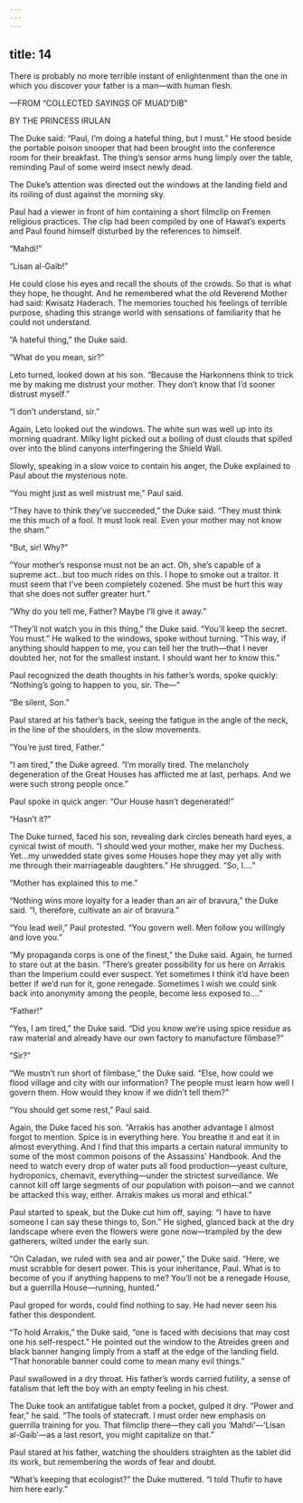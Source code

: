 ```yaml
---
---
---
```

title: 14
---




There is probably no more terrible instant of enlightenment than the one in which you discover your father is a man—with human flesh.

—FROM “COLLECTED SAYINGS OF MUAD’DIB”

BY THE PRINCESS IRULAN



The Duke said: “Paul, I’m doing a hateful thing, but I must.” He stood beside the portable poison snooper that had been brought into the conference room for their breakfast. The thing’s sensor arms hung limply over the table, reminding Paul of some weird insect newly dead.

The Duke’s attention was directed out the windows at the landing field and its roiling of dust against the morning sky.

Paul had a viewer in front of him containing a short filmclip on Fremen religious practices. The clip had been compiled by one of Hawat’s experts and Paul found himself disturbed by the references to himself.

“Mahdi!”

“Lisan al-Gaib!”

He could close his eyes and recall the shouts of the crowds. So that is what they hope, he thought. And he remembered what the old Reverend Mother had said: Kwisatz Haderach. The memories touched his feelings of terrible purpose, shading this strange world with sensations of familiarity that he could not understand.

“A hateful thing,” the Duke said.

“What do you mean, sir?”

Leto turned, looked down at his son. “Because the Harkonnens think to trick me by making me distrust your mother. They don’t know that I’d sooner distrust myself.”

“I don’t understand, sir.”

Again, Leto looked out the windows. The white sun was well up into its morning quadrant. Milky light picked out a boiling of dust clouds that spilled over into the blind canyons interfingering the Shield Wall.

Slowly, speaking in a slow voice to contain his anger, the Duke explained to Paul about the mysterious note.

“You might just as well mistrust me,” Paul said.

“They have to think they’ve succeeded,” the Duke said. “They must think me this much of a fool. It must look real. Even your mother may not know the sham.”

“But, sir! Why?”

“Your mother’s response must not be an act. Oh, she’s capable of a supreme act…but too much rides on this. I hope to smoke out a traitor. It must seem that I’ve been completely cozened. She must be hurt this way that she does not suffer greater hurt.”

“Why do you tell me, Father? Maybe I’ll give it away.”

“They’ll not watch you in this thing,” the Duke said. “You’ll keep the secret. You must.” He walked to the windows, spoke without turning. “This way, if anything should happen to me, you can tell her the truth—that I never doubted her, not for the smallest instant. I should want her to know this.”

Paul recognized the death thoughts in his father’s words, spoke quickly: “Nothing’s going to happen to you, sir. The—”

“Be silent, Son.”

Paul stared at his father’s back, seeing the fatigue in the angle of the neck, in the line of the shoulders, in the slow movements.

“You’re just tired, Father.”

“I am tired,” the Duke agreed. “I’m morally tired. The melancholy degeneration of the Great Houses has afflicted me at last, perhaps. And we were such strong people once.”

Paul spoke in quick anger: “Our House hasn’t degenerated!”

“Hasn’t it?”

The Duke turned, faced his son, revealing dark circles beneath hard eyes, a cynical twist of mouth. “I should wed your mother, make her my Duchess. Yet…my unwedded state gives some Houses hope they may yet ally with me through their marriageable daughters.” He shrugged. “So, I….”

“Mother has explained this to me.”

“Nothing wins more loyalty for a leader than an air of bravura,” the Duke said. “I, therefore, cultivate an air of bravura.”

“You lead well,” Paul protested. “You govern well. Men follow you willingly and love you.”

“My propaganda corps is one of the finest,” the Duke said. Again, he turned to stare out at the basin. “There’s greater possibility for us here on Arrakis than the Imperium could ever suspect. Yet sometimes I think it’d have been better if we’d run for it, gone renegade. Sometimes I wish we could sink back into anonymity among the people, become less exposed to….”

“Father!”

“Yes, I am tired,” the Duke said. “Did you know we’re using spice residue as raw material and already have our own factory to manufacture filmbase?”

“Sir?”

“We mustn’t run short of filmbase,” the Duke said. “Else, how could we flood village and city with our information? The people must learn how well I govern them. How would they know if we didn’t tell them?”

“You should get some rest,” Paul said.

Again, the Duke faced his son. “Arrakis has another advantage I almost forgot to mention. Spice is in everything here. You breathe it and eat it in almost everything. And I find that this imparts a certain natural immunity to some of the most common poisons of the Assassins’ Handbook. And the need to watch every drop of water puts all food production—yeast culture, hydroponics, chemavit, everything—under the strictest surveillance. We cannot kill off large segments of our population with poison—and we cannot be attacked this way, either. Arrakis makes us moral and ethical.”

Paul started to speak, but the Duke cut him off, saying: “I have to have someone I can say these things to, Son.” He sighed, glanced back at the dry landscape where even the flowers were gone now—trampled by the dew gatherers, wilted under the early sun.

“On Caladan, we ruled with sea and air power,” the Duke said. “Here, we must scrabble for desert power. This is your inheritance, Paul. What is to become of you if anything happens to me? You’ll not be a renegade House, but a guerrilla House—running, hunted.”

Paul groped for words, could find nothing to say. He had never seen his father this despondent.

“To hold Arrakis,” the Duke said, “one is faced with decisions that may cost one his self-respect.” He pointed out the window to the Atreides green and black banner hanging limply from a staff at the edge of the landing field. “That honorable banner could come to mean many evil things.”

Paul swallowed in a dry throat. His father’s words carried futility, a sense of fatalism that left the boy with an empty feeling in his chest.

The Duke took an antifatigue tablet from a pocket, gulped it dry. “Power and fear,” he said. “The tools of statecraft. I must order new emphasis on guerrilla training for you. That filmclip there—they call you ‘Mahdi’—‘Lisan al-Gaib’—as a last resort, you might capitalize on that.”

Paul stared at his father, watching the shoulders straighten as the tablet did its work, but remembering the words of fear and doubt.

“What’s keeping that ecologist?” the Duke muttered. “I told Thufir to have him here early.”